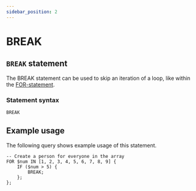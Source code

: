 ```yaml
---
sidebar_position: 2
---
```


# BREAK 

## `BREAK` statement

The BREAK statement can be used to skip an iteration of a loop, like within the [FOR-statement](/docs/surrealQL/statements/for).


### Statement syntax

```surql title="SurrealQL Syntax"
BREAK
```

## Example usage

The following query shows example usage of this statement.

```surql
-- Create a person for everyone in the array
FOR $num IN [1, 2, 3, 4, 5, 6, 7, 8, 9] {
	IF ($num > 5) {
		BREAK;
	};
};
```